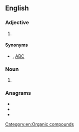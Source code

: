 {{also|C.B.N.|C. B. N.}}
==English==
{{wikipedia|dab=CBN}}

===Adjective===
{{en-adj|-}}

# {{lb|en|military}} {{initialism of|lang=en|[[chemical]], [[biological]], [[nuclear]]}} {{alternative form of|lang=en|NBC}}

====Synonyms====
* {{sense|chemical, biological, nuclear}} {{l|en|NBC}}, [[ABC]]

===Noun===
{{en-noun|?}}

# {{lb|en|organic chemistry}} {{abbreviation of|lang=en|cannabinol}}

===Anagrams===
* {{l|en|BCN}}
* {{l|en|BNC}}
* {{l|en|NBC}}

[[Category:en:Organic compounds]]